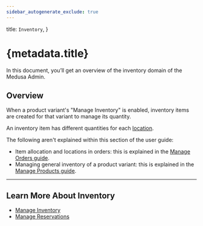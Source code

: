 ```yaml
---
sidebar_autogenerate_exclude: true
---
```


  title: `Inventory`,
}

# {metadata.title}

In this document, you’ll get an overview of the inventory domain of the Medusa Admin.

## Overview

When a product variant's "Manage Inventory" is enabled, inventory items are created for that variant to manage its quantity.

An inventory item has different quantities for each [location](../settings/locations/page.mdx).

<Note>

The following aren't explained within this section of the user guide:

- Item allocation and locations in orders: this is explained in the [Manage Orders guide](../orders/manage/page.mdx).
- Managing general inventory of a product variant: this is explained in the [Manage Products guide](../products/manage/page.mdx).

</Note>

---

## Learn More About Inventory

- [Manage Inventory](./inventory/page.mdx)
- [Manage Reservations](./reservations/page.mdx)
